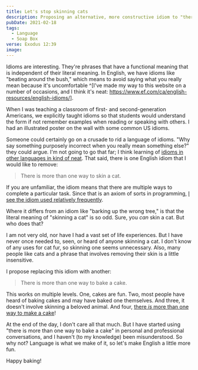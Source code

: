 ```yaml
---
title: Let's stop skinning cats
description: Proposing an alternative, more constructive idiom to "there's more than one way to skin a cat"
pubDate: 2021-02-18
tags:
  - Language
  - Soap Box
verse: Exodus 12:39
image:
---
```



Idioms are interesting. They're phrases that have a functional meaning that is independent of their literal meaning. In English, we have idioms like "beating around the bush," which means to avoid saying what you really mean because it's uncomfortable ^[I've made my way to this website on a number of occasions, and I think it's neat: https://www.ef.com/ca/english-resources/english-idioms/].

When I was teaching a classroom of first- and second-generation Americans, we explicitly taught idioms so that students would understand the form if not remember examples when reading or speaking with others. I had an illustrated poster on the wall with some common US idioms.

Someone could certainly go on a crusade to rid a language of idioms. "Why say something purposely incorrect when you really mean something else?" they could argue. I'm not going to go that far; I think learning of [idioms in other languages in kind of neat](https://www.thatsanegg.com/about). That said, there is one English idiom that I would like to remove:

> There is more than one way to skin a cat. <Emoji symbol='😿'/>

If you are unfamiliar, the idiom means that there are multiple ways to complete a particular task. Since that is an axiom of sorts in programming, [I see the idiom used relatively frequently](https://duckduckgo.com/?q=site%3Astackoverflow.com+%22more+than+one+way+to+skin+a+cat%22).

Where it differs from an idiom like "barking up the wrong tree," is that the literal meaning of "skinning a cat" is so odd. Sure, you _can_ skin a cat. But who does that?

I am not very old, nor have I had a vast set of life experiences. But I have never once needed to, seen, or heard of anyone skinning a cat. I don't know of any uses for cat fur, so skinning one seems unnecessary. Also, many people like cats and a phrase that involves removing their skin is a little insensitive.

I propose replacing this idiom with another:

> There is more than one way to bake a cake. <Emoji symbol='🍰'/>

This works on multiple levels. One, cakes are fun. Two, most people have heard of baking cakes and may have baked one themselves. And three, it doesn't involve skinning a beloved animal. And four, [there _is_ more than one way to make a cake](https://www.allrecipes.com/search/results/?sort=re&wt=cake)!

At the end of the day, I don't care all that much. But I have started using "there is more than one way to bake a cake" in personal and professional conversations, and I haven't (to my knowledge) been misunderstood. So why not? Language is what we make of it, so let's make English a little more fun.

Happy baking!
